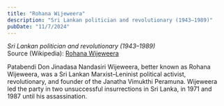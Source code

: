 ```yaml
---
title: "Rohana Wijeweera"
description: "Sri Lankan politician and revolutionary (1943–1989)"
pubDate: "11/7/2024"
---
```


*Sri Lankan politician and revolutionary (1943–1989)*  
Source (Wikipedia): [Rohana Wijeweera][1]

Patabendi Don Jinadasa Nandasiri Wijeweera, better known as Rohana Wijeweera, was a Sri Lankan Marxist–Leninist political activist, revolutionary, and founder of the Janatha Vimukthi Peramuna. Wijeweera led the party in two unsuccessful insurrections in Sri Lanka, in 1971 and 1987 until his assassination.

[1]: https://en.wikipedia.org/wiki/Rohana_Wijeweera
